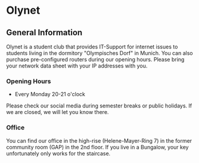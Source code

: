 # Olynet

## General Information

Olynet is a student club that provides IT-Support for internet issues
to students living in the dormitory "Olympisches Dorf" in Munich.
You can also purchase pre-configured routers during our opening hours. 
Please bring your network data sheet with your IP addresses with you.

### Opening Hours

- Every Monday 20-21 o'clock

Please check our social media during semester breaks or public holidays.
If we are closed, we will let you know there.

### Office

You can find our office in the high-rise (Helene-Mayer-Ring 7) in the former
community room (GAP) in the 2nd floor. If you live in a Bungalow, your key
unfortunately only works for the staircase.
